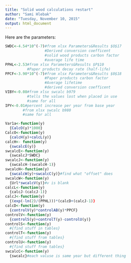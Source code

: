 ```yaml
---
title: "Solid wood calculations restart"
author: "Sami Hlebak"
date: "Tuesday, November 10, 2015"
output: html_document
---
```


Here are the parameters:
```r
SWDC<-4.54*10^(-7)#from xlsx Parameters&Results $O$17
                  #Derived conversion coefficent
                  #solid wood products carbon factor
                  #average life time
PPHL<-2.53#from xlsx Parameters&Results $P$10
          #Paper products decay rate (half-life)
PPCF<-3.90*10^(-7)#from xlsx Parameters&Results $0$18
                  #Paper products carbon factor
                  #Average lifetime
                  #derived conversion coefficent
VIBY<-0.08#from xlsx swcalc b979
          #tells the values lost when placed in use
          #same for all
IPY<-0.01#percent increase per year from base year
        #from xlsx swcalc b980
        #same for all

```


```r
Var1a<-function(y)
  {CalcO(y)*1000}
CalcO<-function(y)
  {calcH(y)+calcL(y)}
calcH<- function(y)
  {swcalcE(y)}
swcalcE<-function(y)
  {swcalcJ*SWDC}
swcalcJ<-function(y)
  {swcalcH-(swcalcH-1)}
swcalcH<-function(y)
  {swcalcW(y)+swcalcC(y)}#find what "offset" does
swcalcW<-function(y)
  {Url*swcalcV(y)}#v is blank
calcL<-function(y)
  {calcJ-(calcJ-1)}
calcJ<-function(y)
  {(exp(-ln(2)/(PPHL)))*(calcD+(calcJ-1)}
calcD<-function(y)
  {controlV(y)*controlAB(y)*PPCF}
controlV<-function(y)
  {controlS(y)+controlT(y)-controlU(y)}
controlS<-function(y)
  #{find stuff in tables}
controlT<-function(y)
  #{find stuff from tables}
controlU<-function(y)
  #{find stuff from tables}
swcalcC<-function(y)
  {swcalc}#each valuse is same year but different thing
```

```r

```













